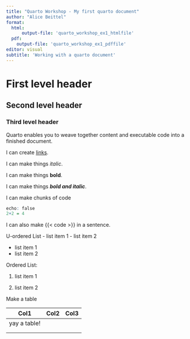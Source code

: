 ```yaml
---
title: "Quarto Workshop - My first quarto document"
author: "Alice Beittel"
format: 
  html:
      output-file: 'quarto_workshop_ex1_htmlfile'
  pdf: 
    output-file: 'quarto_workshop_ex1_pdffile'
editor: visual
subtitle: 'Working with a quarto document'
---
```


# First level header

## Second level header

### Third level header

Quarto enables you to weave together content and executable code into a finished document.

I can create [links](https://github.com "GitHub").

I can make things *italic*.

I can make things **bold**.

I can make things ***bold and italic***.

I can make chunks of code

``` r
echo: false
2+2 = 4
```

I can also make {{< code >}} in a sentence.

U-ordered List - list item 1 - list item 2

-   list item 1
-   list item 2

Ordered List:

1.  list item 1

2.  list item 2

Make a table

| Col1         | Col2 | Col3 |
|--------------|------|------|
| yay a table! |      |      |
|              |      |      |
|              |      |      |
